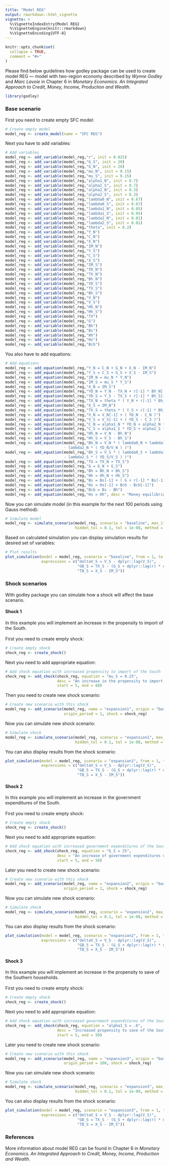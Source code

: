 ```yaml
---
title: "Model REG"
output: rmarkdown::html_vignette
vignette: >
  %\VignetteIndexEntry{Model REG}
  %\VignetteEngine{knitr::rmarkdown}
  %\VignetteEncoding{UTF-8}
---
```


```r
knitr::opts_chunk$set(
  collapse = TRUE,
  comment = "#>"
)
```

Please find below guidelines how godley package can be used to create model REG — model with two-region economy described by *Wynne Godley* and *Marc Lavoie* in Chapter 6 in *Monetary Economics. An Integrated Approach to Credit, Money, Income, Production and Wealth.*

```r
library(godley)
```

### Base scenario
First you need to create empty SFC model:
```r
# Create empty model
model_reg <- create_model(name = "SFC REG")
```

Next you have to add variables:
```r
# Add variables
model_reg <- add_variable(model_reg,"r", init = 0.025) 
model_reg <- add_variable(model_reg,"G_S", init = 20) 
model_reg <- add_variable(model_reg,"G_N", init = 20) 
model_reg <- add_variable(model_reg,"mu_N", init = 0.15) 
model_reg <- add_variable(model_reg,"mu_S", init = 0.15) 
model_reg <- add_variable(model_reg,"alpha1_N", init = 0.7) 
model_reg <- add_variable(model_reg,"alpha1_S", init = 0.7) 
model_reg <- add_variable(model_reg,"alpha2_N", init = 0.3) 
model_reg <- add_variable(model_reg,"alpha2_S", init = 0.3) 
model_reg <- add_variable(model_reg,"lambda0_N", init = 0.67) 
model_reg <- add_variable(model_reg,"lambda0_S", init = 0.67) 
model_reg <- add_variable(model_reg,"lambda1_N", init = 0.05) 
model_reg <- add_variable(model_reg,"lambda1_S", init = 0.05) 
model_reg <- add_variable(model_reg,"lambda2_N", init = 0.01) 
model_reg <- add_variable(model_reg,"lambda2_S", init = 0.01) 
model_reg <- add_variable(model_reg,"theta", init = 0.2) 
model_reg <- add_variable(model_reg,"Y_N") 
model_reg <- add_variable(model_reg,"C_N") 
model_reg <- add_variable(model_reg,"X_N") 
model_reg <- add_variable(model_reg,"IM_N") 
model_reg <- add_variable(model_reg,"Y_S") 
model_reg <- add_variable(model_reg,"C_S") 
model_reg <- add_variable(model_reg,"X_S") 
model_reg <- add_variable(model_reg,"IM_S") 
model_reg <- add_variable(model_reg,"YD_N") 
model_reg <- add_variable(model_reg,"TX_N") 
model_reg <- add_variable(model_reg,"Bh_N") 
model_reg <- add_variable(model_reg,"YD_S") 
model_reg <- add_variable(model_reg,"TX_S") 
model_reg <- add_variable(model_reg,"Bh_S") 
model_reg <- add_variable(model_reg,"V_N") 
model_reg <- add_variable(model_reg,"V_S") 
model_reg <- add_variable(model_reg,"Hh_N") 
model_reg <- add_variable(model_reg,"Hh_S") 
model_reg <- add_variable(model_reg,"TX") 
model_reg <- add_variable(model_reg,"G") 
model_reg <- add_variable(model_reg,"Bh") 
model_reg <- add_variable(model_reg,"Bs") 
model_reg <- add_variable(model_reg,"Hh") 
model_reg <- add_variable(model_reg,"Hs") 
model_reg <- add_variable(model_reg,"Bcb")
```

You also have to add equations:
```r
# Add equations
model_reg <- add_equation(model_reg,"Y_N = C_N + G_N + X_N - IM_N") 
model_reg <- add_equation(model_reg,"Y_S = C_S + G_S + X_S - IM_S") 
model_reg <- add_equation(model_reg,"IM_N = mu_N * Y_N") 
model_reg <- add_equation(model_reg,"IM_S = mu_S * Y_S") 
model_reg <- add_equation(model_reg,"X_N = IM_S") 
model_reg <- add_equation(model_reg,"YD_N = Y_N - TX_N + r[-1] * Bh_N[-1]") 
model_reg <- add_equation(model_reg,"YD_S = Y_S - TX_S + r[-1] * Bh_S[-1]") 
model_reg <- add_equation(model_reg,"TX_N = theta * ( Y_N + r[-1] * Bh_N[-1])") 
model_reg <- add_equation(model_reg,"X_S = IM_N") 
model_reg <- add_equation(model_reg,"TX_S = theta * ( Y_S + r[-1] * Bh_S[-1])") 
model_reg <- add_equation(model_reg,"V_N = V_N[-1] + ( YD_N - C_N )") 
model_reg <- add_equation(model_reg,"V_S = V_S[-1] + ( YD_S - C_S )") 
model_reg <- add_equation(model_reg,"C_N = alpha1_N * YD_N + alpha2_N * V_N[-1]") 
model_reg <- add_equation(model_reg,"C_S = alpha1_S * YD_S + alpha2_S * V_S[-1]") 
model_reg <- add_equation(model_reg,"Hh_N = V_N - Bh_N") 
model_reg <- add_equation(model_reg,"Hh_S = V_S - Bh_S") 
model_reg <- add_equation(model_reg,"Bh_N = V_N * ( lambda0_N + lambda1_N * r 
                          - lambda2_N * ( YD_N/V_N ) )") 
model_reg <- add_equation(model_reg,"Bh_S = V_S * ( lambda0_S + lambda1_S * r 
                          - lambda2_S * ( YD_S/V_S ) )") 
model_reg <- add_equation(model_reg,"TX = TX_N + TX_S") 
model_reg <- add_equation(model_reg,"G = G_N + G_S") 
model_reg <- add_equation(model_reg,"Bh = Bh_N + Bh_S") 
model_reg <- add_equation(model_reg,"Hh = Hh_N + Hh_S") 
model_reg <- add_equation(model_reg,"Bs = Bs[-1] + ( G + r[-1] * Bs[-1] ) - ( TX + r[-1] * Bcb[-1] )") 
model_reg <- add_equation(model_reg,"Hs = Hs[-1] + Bcb - Bcb[-1]") 
model_reg <- add_equation(model_reg,"Bcb = Bs - Bh") 
model_reg <- add_equation(model_reg,"Hs = Hh", desc = "Money equilibrium", hidden = TRUE)
```

Now you can simulate model (in this example for the next 100 periods using Gauss method):
```r
# Simulate model
model_reg <- simulate_scenario(model_reg, scenario = "baseline", max_iter = 350, periods = 100, 
                               hidden_tol = 0.1, tol = 1e-08, method = "Gauss")
```

Based on calculated simulation you can display simulation results for desired set of variables:
```r
# Plot results
plot_simulation(model = model_reg, scenario = "baseline", from = 1, to = 60, 
                expressions = c("deltaV_S = V_S - dplyr::lag(V_S)", 
                                "GB_S = TX_S - (G_S + dplyr::lag(r) * dplyr::lag(Bh_S))", 
                                "TB_S = X_S - IM_S"))
```

### Shock scenarios 
With godley package you can simulate how a shock will affect the base scenario. 

#### Shock 1
In this example you will implement an increase in the propensity to import of the South. \
\
First you need to create empty shock:
```r
# Create empty shock
shock_reg <- create_shock()
```

Next you need to add appropriate equation:
```r
# Add shock equation with increased propensity to import of the South
shock_reg <- add_shock(shock_reg, equation = "mu_S = 0.25", 
                       desc = "An increase in the propensity to import of the South", 
                       start = 5, end = 60)
```

Then you need to create new shock scenario:
```r
# Create new scenario with this shock
model_reg <- add_scenario(model_reg, name = "expansion1", origin = "baseline", 
                          origin_period = 1, shock = shock_reg)
```

Now you can simulate new shock scenario:
```r
# Simulate shock
model_reg <- simulate_scenario(model_reg, scenario = "expansion1", max_iter = 350, periods = 100, 
                               hidden_tol = 0.1, tol = 1e-08, method = "Gauss")
```

You can also display results from the shock scenario:
```r
plot_simulation(model = model_reg, scenario = "expansion1", from = 1, to = 60, 
                expressions = c("deltaV_S = V_S - dplyr::lag(V_S)", 
                                "GB_S = TX_S - (G_S + dplyr::lag(r) * dplyr::lag(Bh_S))", 
                                "TB_S = X_S - IM_S"))
```

#### Shock 2
In this example you will implement an increase in the government expenditures of the South. \
\
First you need to create empty shock:
```r
# Create empty shock
shock_reg <- create_shock()
```

Next you need to add appropriate equation:
```r
# Add shock equation with increased government expenditures of the South
shock_reg <- add_shock(shock_reg, equation = "G_S = 25", 
                       desc = "An increase of government expenditures of the South", 
                       start = 5, end = 50)
```

Later you need to create new shock scenario:
```r
# Create new scenario with this shock
model_reg <- add_scenario(model_reg, name = "expansion2", origin = "baseline", 
                          origin_period = 1, shock = shock_reg)
```

Now you can simulate new shock scenario:
```r
# Simulate shock
model_reg <- simulate_scenario(model_reg, scenario = "expansion2", max_iter = 350, periods = 100, 
                               hidden_tol = 0.1, tol = 1e-08, method = "Gauss")
```

You can also display results from the shock scenario:
```r
plot_simulation(model = model_reg, scenario = "expansion2", from = 1, to = 50,
                expressions = c("deltaV_S = V_S - dplyr::lag(V_S)", 
                                "GB_S = TX_S - (G_S + dplyr::lag(r) * dplyr::lag(Bh_S))", 
                                "TB_S = X_S - IM_S"))
```

#### Shock 3
In this example you will implement an increase in the propensity to save of the Southern households. \
\
First you need to create empty shock:
```r
# Create empty shock
shock_reg <- create_shock()
```

Next you need to add appropriate equation:
```r
# Add shock equation with increased government expenditures of the South
shock_reg <- add_shock(shock_reg, equation = "alpha1_S = .6", 
                       desc = "Increased propensity to save of the Southern households", 
                       start = 5, end = 50)
```

Later you need to create new shock scenario:
```r
# Create new scenario with this shock
model_reg <- add_scenario(model_reg, name = "expansion3", origin = "baseline", 
                          origin_period = 100, shock = shock_reg)
```

Now you can simulate new shock scenario:
```r
# Simulate shock
model_reg <- simulate_scenario(model_reg, scenario = "expansion3", max_iter = 350, periods = 100, 
                               hidden_tol = 0.1, tol = 1e-08, method = "Gauss")
```

You can also display results from the shock scenario:
```r
plot_simulation(model = model_reg, scenario = "expansion3", from = 1, to = 50,
                expressions = c("deltaV_S = V_S - dplyr::lag(V_S)", 
                                "GB_S = TX_S - (G_S + dplyr::lag(r) * dplyr::lag(Bh_S))", 
                                "TB_S = X_S - IM_S"))
```

### References
More information about model REG can be found in Chapter 6 in *Monetary Economics. An Integrated Approach to Credit, Money, Income, Production and Wealth.*
